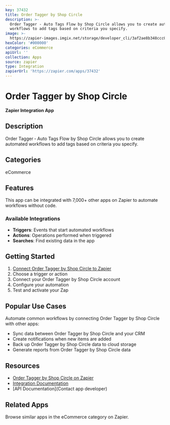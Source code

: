 ```yaml
---
key: 37432
title: Order Tagger by Shop Circle
description: >-
  Order Tagger ‑ Auto Tags Flow by Shop Circle allows you to create automated
  workflows to add tags based on criteria you specify.
image: >-
  https://zapier-images.imgix.net/storage/developer_cli/3af2ae8b348ccc095afe08834cf7fdd8.png?auto=format%2Ccompress&ixlib=python-3.0.0&q=50
hexColor: '#000000'
categories: eCommerce
apiUrl: ''
collection: Apps
source: zapier
type: Integration
zapierUrl: 'https://zapier.com/apps/37432'
---
```

# Order Tagger by Shop Circle

**Zapier Integration App**

## Description

Order Tagger ‑ Auto Tags Flow by Shop Circle allows you to create automated workflows to add tags based on criteria you specify.

## Categories

eCommerce

## Features

This app can be integrated with 7,000+ other apps on Zapier to automate workflows without code.

### Available Integrations

- **Triggers**: Events that start automated workflows
- **Actions**: Operations performed when triggered
- **Searches**: Find existing data in the app

## Getting Started

1. [Connect Order Tagger by Shop Circle to Zapier](https://zapier.com/apps/37432)
2. Choose a trigger or action
3. Connect your Order Tagger by Shop Circle account
4. Configure your automation
5. Test and activate your Zap

## Popular Use Cases

Automate common workflows by connecting Order Tagger by Shop Circle with other apps:

- Sync data between Order Tagger by Shop Circle and your CRM
- Create notifications when new items are added
- Back up Order Tagger by Shop Circle data to cloud storage
- Generate reports from Order Tagger by Shop Circle data

## Resources

- [Order Tagger by Shop Circle on Zapier](https://zapier.com/apps/37432)
- [Integration Documentation](https://zapier.com/apps/37432/integrations)
- [API Documentation](Contact app developer)

## Related Apps

Browse similar apps in the eCommerce category on Zapier.
